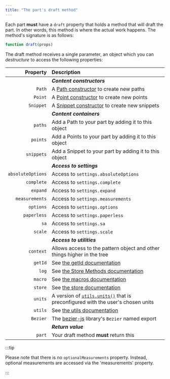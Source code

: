 ```yaml
---
title: "The part's draft method"
---
```


Each part **must** have a `draft` property that holds a method that will draft the part.
In other words, this method is where the actual work happens. The method's signature
is as follows:

```js
function draft(props)
```

The draft method receives a single parameter, an object which you can _destructure_ to
access the following properties:

|          Property | Description                                                                                                   |
| ----------------: | :------------------------------------------------------------------------------------------------------------ |
|                   | **_Content constructors_**                                                                                    |
|            `Path` | A [Path constructor](/reference/api/path) to create new paths                                                 |
|           `Point` | A [Point constructor](/reference/api/point) to create new points                                              |
|         `Snippet` | A [Snippet constructor](/reference/api/snippet) to create new snippets                                        |
|                   | **_Content containers_**                                                                                      |
|           `paths` | Add a Path to your part by adding it to this object                                                           |
|          `points` | Add a Points to your part by adding it to this object                                                         |
|        `snippets` | Add a Snippet to your part by adding it to this object                                                        |
|                   | **_Access to settings_**                                                                                      |
| `absoluteOptions` | Access to `settings.absoluteOptions`                                                                          |
|        `complete` | Access to `settings.complete`                                                                                 |
|          `expand` | Access to `settings.expand`                                                                                   |
|    `measurements` | Access to `settings.measurements`                                                                             |
|         `options` | Access to `settings.options`                                                                                  |
|       `paperless` | Access to `settings.paperless`                                                                                |
|              `sa` | Access to `settings.sa`                                                                                       |
|           `scale` | Access to `settings.scale`                                                                                    |
|                   | **_Access to utilities_**                                                                                     |
|         `context` | Allows access to the pattern object and other things higher in the tree                                       |
|           `getId` | See [the getId documentation](/reference/api/part/getid)                                                      |
|             `log` | See [the Store Methods documentation](/reference/store-methods#store-methods-we-maintain)                     |
|           `macro` | See [the macros documentation](/reference/macros/)                                                            |
|           `store` | See [the store documentation](/reference/api/store)                                                           |
|           `units` | A version of [`utils.units()`](/reference/api/utils/units) that is preconfigured with the user's chosen units |
|           `utils` | See [the utils documentation](/reference/api/utils)                                                           |
|          `Bezier` | The [bezier-js](https://pomax.github.io/bezierjs/) library's `Bezier` named export                            |
|                   | **_Return value_**                                                                                            |
|            `part` | Your draft method **must** return this                                                                        |

:::tip

Please note that there is no `optionalMeasurements` property.
Instead, optional measurements are accessed via the 'measurements'
property.

:::
